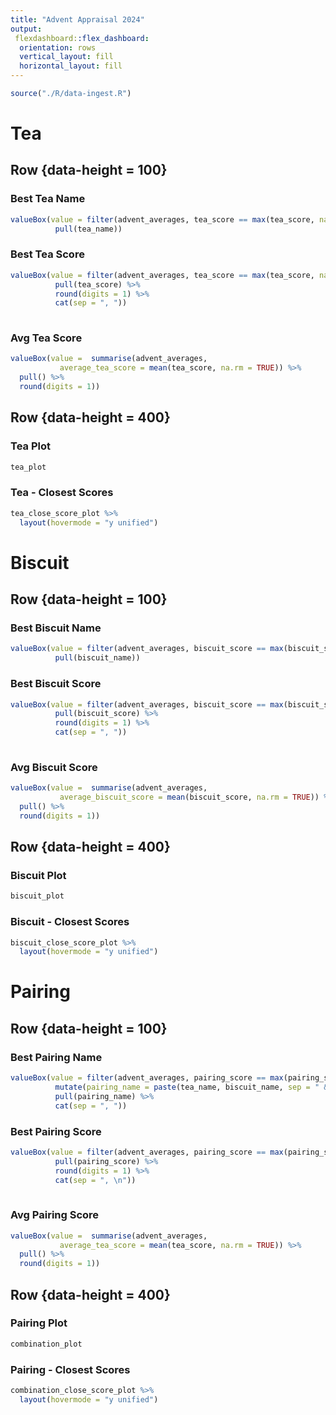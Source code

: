 ```yaml
---
title: "Advent Appraisal 2024"
output: 
 flexdashboard::flex_dashboard:
  orientation: rows
  vertical_layout: fill
  horizontal_layout: fill
---
```

 
```r

source("./R/data-ingest.R")

```

Tea
=================================================================

Row {data-height = 100}
------------------------------------------------------------------

### Best Tea Name {.value-box}

```r

valueBox(value = filter(advent_averages, tea_score == max(tea_score, na.rm = TRUE)) %>% 
          pull(tea_name))

```

### Best Tea Score {.value-box}

```r

valueBox(value = filter(advent_averages, tea_score == max(tea_score, na.rm = TRUE)) %>% 
          pull(tea_score) %>%
          round(digits = 1) %>% 
          cat(sep = ", ")) 
  
```

### Avg Tea Score {.value-box}

```r

valueBox(value =  summarise(advent_averages, 
           average_tea_score = mean(tea_score, na.rm = TRUE)) %>% 
  pull() %>% 
  round(digits = 1))

```

Row {data-height = 400}
------------------------------------------------------------------

### Tea Plot

```r

tea_plot

```

### Tea - Closest Scores

```r

tea_close_score_plot %>% 
  layout(hovermode = "y unified")

```


Biscuit
=================================================================

Row {data-height = 100}
------------------------------------------------------------------

### Best Biscuit Name {.value-box}

```r

valueBox(value = filter(advent_averages, biscuit_score == max(biscuit_score, na.rm = TRUE)) %>% 
          pull(biscuit_name))

```

### Best Biscuit Score {.value-box}

```r

valueBox(value = filter(advent_averages, biscuit_score == max(biscuit_score, na.rm = TRUE)) %>% 
          pull(biscuit_score) %>%
          round(digits = 1) %>% 
          cat(sep = ", ")) 
  
```

### Avg Biscuit Score {.value-box}

```r

valueBox(value =  summarise(advent_averages, 
           average_biscuit_score = mean(biscuit_score, na.rm = TRUE)) %>% 
  pull() %>% 
  round(digits = 1))

```

Row {data-height = 400}
------------------------------------------------------------------

### Biscuit Plot

```r

biscuit_plot

```

### Biscuit - Closest Scores

```r

biscuit_close_score_plot %>% 
  layout(hovermode = "y unified")

```

Pairing
=================================================================

Row {data-height = 100}
------------------------------------------------------------------

### Best Pairing Name {.value-box}

```r

valueBox(value = filter(advent_averages, pairing_score == max(pairing_score, na.rm = TRUE)) %>% 
          mutate(pairing_name = paste(tea_name, biscuit_name, sep = " & ")) %>% 
          pull(pairing_name) %>% 
          cat(sep = ", "))

```

### Best Pairing Score {.value-box}

```r

valueBox(value = filter(advent_averages, pairing_score == max(pairing_score, na.rm = TRUE)) %>% 
          pull(pairing_score) %>%
          round(digits = 1) %>% 
          cat(sep = ", \n")) 
  
```

### Avg Pairing Score {.value-box}

```r

valueBox(value =  summarise(advent_averages, 
           average_tea_score = mean(tea_score, na.rm = TRUE)) %>% 
  pull() %>% 
  round(digits = 1))

```

Row {data-height = 400}
------------------------------------------------------------------

### Pairing Plot

```r

combination_plot

```

### Pairing - Closest Scores

```r

combination_close_score_plot %>% 
  layout(hovermode = "y unified")

```
